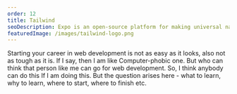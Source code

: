 ```yaml
---
order: 12
title: Tailwind
seoDescription: Expo is an open-source platform for making universal native apps for Android, iOS, and the web with JavaScript and React.
featuredImage: /images/tailwind-logo.png
---
```


Starting your career in web development is not as easy as it looks, also not as tough as it is. If I say, then I am like Computer-phobic one. But who can think that person like me can go for web development. So, I think anybody can do this If I am doing this.
But the question arises here - what to learn, why to learn, where to start, where to finish etc.